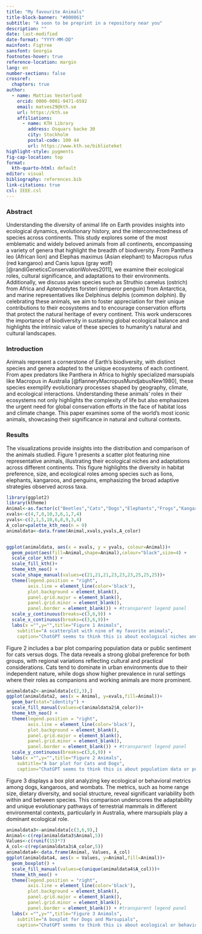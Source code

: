 ```yaml
---
title: "My favourite Animals"
title-block-banner: "#000061"
subtitle: "A soon to be preprint in a repository near you"
description: ""
date: last-modified
date-format: "YYYY-MM-DD"
mainfont: Figtree
sansfont: Georgia
footnotes-hover: true
reference-location: margin
lang: en
number-sections: false
crossref:
  chapters: true
author:
  - name: Mattias Vesterlund
    orcid: 0000-0001-9471-6592
    email: matves29@kth.se
    url: https://kth.se
    affiliations:
      - name: KTH Library
        address: Osquars backe 30
        city: Stockholm
        postal-code: 100 44
        url: https://www.kth.se/biblioteket
highlight-style: pygments
fig-cap-location: top
format: 
  kth-quarto-html: default
editor: visual
bibliography: references.bib
link-citations: true
csl: IEEE.csl
---
```


### Abstract

Understanding the diversity of animal life on Earth provides insights into ecological dynamics, evolutionary history, and the interconnectedness of species across continents. This study explores some of the most emblematic and widely beloved animals from all continents, encompassing a variety of genera that highlight the breadth of biodiversity. From Panthera leo (African lion) and Elephas maximus (Asian elephant) to Macropus rufus (red kangaroo) and Canis lupus (gray wolf) [@randiGeneticsConservationWolves2011], we examine their ecological roles, cultural significance, and adaptations to their environments. Additionally, we discuss avian species such as Struthio camelus (ostrich) from Africa and Aptenodytes forsteri (emperor penguin) from Antarctica, and marine representatives like Delphinus delphis (common dolphin). By celebrating these animals, we aim to foster appreciation for their unique contributions to their ecosystems and to encourage conservation efforts that protect the natural heritage of every continent. This work underscores the importance of biodiversity in sustaining global ecological balance and highlights the intrinsic value of these species to humanity's natural and cultural landscapes.

### Introduction

Animals represent a cornerstone of Earth's biodiversity, with distinct species and genera adapted to the unique ecosystems of each continent. From apex predators like Panthera in Africa to highly specialized marsupials like Macropus in Australia [@flanneryMacropusMundjabusNew1980], these species exemplify evolutionary processes shaped by geography, climate, and ecological interactions. Understanding these animals’ roles in their ecosystems not only highlights the complexity of life but also emphasizes the urgent need for global conservation efforts in the face of habitat loss and climate change. This paper examines some of the world’s most iconic animals, showcasing their significance in natural and cultural contexts.

### Results

The visualizations provide insights into the distribution and comparison of the animals studied. Figure 1 presents a scatter plot featuring nine representative animals, illustrating their ecological niches and adaptations across different continents. This figure highlights the diversity in habitat preference, size, and ecological roles among species such as lions, elephants, kangaroos, and penguins, emphasizing the broad adaptive strategies observed across taxa.

```r
library(ggplot2)
library(ktheme)
Animal<-as.factor(c("Beetles","Cats","Dogs","Elephants","Frogs","Kangaroos","Rabbits","Rats","Wombats"))
xvals<-c(4,7,8,10,3,6,1,7,4)
yvals<-c(2,1,5,10,6,8,9,3,4)
A_color=palette_kth_neo(n = 9)
animaldata<-data.frame(Animal,xvals,yvals,A_color)


ggplot(animaldata, aes(x = xvals, y = yvals, colour=Animal))+
  geom_point(aes(fill=Animal,shape=Animal),colour="black",size=4) +
  scale_color_kth() +
  scale_fill_kth()+
  theme_kth_neo() +
  scale_shape_manual(values=c(21,21,21,23,23,23,25,25,25))+
  theme(legend.position = "right",
        axis.line = element_line(color='black'),
        plot.background = element_blank(),
        panel.grid.major = element_blank(),
        panel.grid.minor = element_blank(),
        panel.border = element_blank()) + #transparent legend panel
  scale_y_continuous(breaks=c(3,6,9)) +
  scale_x_continuous(breaks=c(3,6,9))+
  labs(x ="",y="",title="Figure 1 Animals",
    subtitle="A scatterplot with nine of my favorite animals",
    caption="ChatGPT seems to think this is about ecological niches and stuff\n but in reality it's just random data that I threw in there to make a pretty scatter plot")

```

Figure 2 includes a bar plot comparing population data or public sentiment for cats versus dogs. The data reveals a strong global preference for both groups, with regional variations reflecting cultural and practical considerations. Cats tend to dominate in urban environments due to their independent nature, while dogs show higher prevalence in rural settings where their roles as companions and working animals are more prominent.

```r
animaldata2<-animaldata[c(2,3),]
ggplot(animaldata2, aes(x = Animal, y=xvals,fill=Animal))+
  geom_bar(stat="identity") +
  scale_fill_manual(values=c(animaldata2$A_color))+
  theme_kth_neo() +
  theme(legend.position = "right",
        axis.line = element_line(color='black'),
        plot.background = element_blank(),
        panel.grid.major = element_blank(),
        panel.grid.minor = element_blank(),
        panel.border = element_blank()) + #transparent legend panel
  scale_y_continuous(breaks=c(3,6,9)) +
  labs(x ="",y="",title="Figure 2 Animals",
    subtitle="A bar plot for Cats and Dogs",
    caption="ChatGPT seems to think this is about population data or public sentiment but in\n reality it's just the same random data that I threw in there to make a pretty bar plot")


```

Figure 3 displays a box plot analyzing key ecological or behavioral metrics among dogs, kangaroos, and wombats. The metrics, such as home range size, dietary diversity, and social structure, reveal significant variability both within and between species. This comparison underscores the adaptability and unique evolutionary pathways of terrestrial mammals in different environmental contexts, particularly in Australia, where marsupials play a dominant ecological role.

```r

animaldata3<-animaldata[c(3,6,9),]
Animal<-c(rep(animaldata3$Animal,5))
Values<-c(runif(15)*7)
A_col<-c(rep(animaldata3$A_color,5))
animaldata4<-data.frame(Animal, Values, A_col)
ggplot(animaldata4, aes(x = Values, y=Animal,fill=Animal))+
  geom_boxplot() +
  scale_fill_manual(values=c(unique(animaldata4$A_col)))+
  theme_kth_neo() +
  theme(legend.position = "right",
        axis.line = element_line(color='black'),
        plot.background = element_blank(),
        panel.grid.major = element_blank(),
        panel.grid.minor = element_blank(),
        panel.border = element_blank()) + #transparent legend panel
  labs(x ="",y="",title="Figure 3 Animals",
    subtitle="A boxplot for Dogs and Marsupials",
    caption="ChatGPT seems to think this is about ecological or behavioral metrics but in\n reality it's just some other random data that I threw in there to make a pretty boxplot")

```
